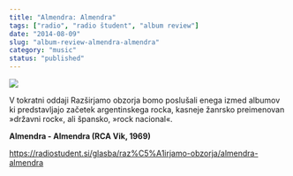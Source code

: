 ```yaml
---
title: "Almendra: Almendra"
tags: ["radio", "radio študent", "album review"]
date: "2014-08-09"
slug: "album-review-almendra-almendra"
category: "music"
status: "published"
---
```


![](https://radiostudent.si/sites/default/files/styles/thumbnail_w530/public/slike/2014-08-09-almendra-almendra-30488.jpg?itok=3AMW_rRY)

V tokratni oddaji Razširjamo obzorja bomo poslušali enega izmed albumov ki predstavljajo začetek argentinskega rocka, kasneje žanrsko preimenovan »državni rock«, ali špansko, »rock nacional«.

**Almendra - Almendra (RCA Vik, 1969)**

<https://radiostudent.si/glasba/raz%C5%A1irjamo-obzorja/almendra-almendra>
